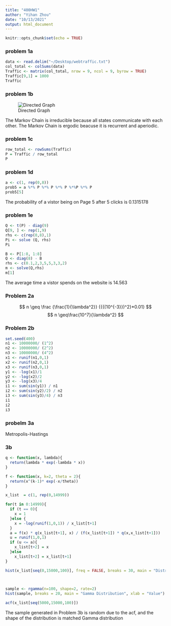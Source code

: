 ```yaml
---
title: "400HW1"
author: "Yihan Zhou"
date: "10/13/2021"
output: html_document
---
```


```r
knitr::opts_chunk$set(echo = TRUE)
```

### problem 1a
```r
data <- read.delim("~/Desktop/webtraffic.txt")
col_total <- colSums(data)
Traffic <- matrix(col_total, nrow = 9, ncol = 9, byrow = TRUE)
Traffic[9,1] = 1000
Traffic
```
### problem 1b


![Directed Graph](HW.jpg)



The Markov Chain is irreducible because all states communicate with each other.
The Markov Chain is ergodic beacuse it is recurrent and aperiodic.

### problem 1c
```r
row_total <- rowSums(Traffic)
P = Traffic / row_total
P
```
### problem 1d
```r
a <- c(1, rep(0,8))
prob5 = a %*% P %*% P %*% P %*%P %*% P
prob5[5]
```
The probability of a vistor being on Page 5 after 5 clicks is 0.1315178

### problem 1e
```r
Q <- t(P) - diag(9)
Q[9, ] <- rep(1,9)
rhs <- c(rep(0,8),1)
Pi <- solve (Q, rhs)
Pi
```
```r
B <- P[1:8, 1:8]
Q <- diag(8) - B
rhs <- c(0.1,2,3,5,5,3,3,2)
m <- solve(Q,rhs)
m[1]
```
The average time a vistor spends on the website is 14.563

### Problem 2a
$$
n \geq \frac {\frac{1}{\lambda^2}} {{{(10^{-3}})^2}*0.01}
$$
$$
n \geq\frac{10^7}{\lambda^2}
$$

### Problem 2b
```r
set.seed(400)
n1 <- 10000000/ (1^2)
n2 <- 10000000/ (2^2)
n3 <- 10000000/ (4^2)
x1 <- runif(n1,0,1)
x2 <- runif(n2,0,1)
x3 <- runif(n3,0,1)
y1 <- -log(x1)/1
y2 <- -log(x2)/2
y3 <- -log(x3)/4
i1 <- sum(sin(y1)) / n1
i2 <- sum(sin(y2)/2) / n2
i3 <- sum(sin(y3)/4) / n3
i1
i2
i3

```

### probelm 3a
Metropolis-Hastings

### 3b
```r
q <- function(x, lambda){
  return(lambda * exp(-lambda * x))
}

f <- function(x, k=2, theta = 2){
  return(x^(k-1)* exp(-x/theta))
}

x_list  = c(1, rep(0,14999))

for(t in 0:14999){
  if (t == 0){
    x = 1 
  }else {
    x = -log(runif(1,0,1)) / x_list[t+1]
  }
  a = f(x) * q(x_list[t+1], x) / (f(x_list[t+1]) * q(x,x_list[t+1]))
  u = runif(1,0,1)   
  if (u <= a){
    x_list[t+2] = x
  }else
    x_list[t+2] = x_list[t+1]
}

hist(x_list[seq(0,15000,100)], freq = FALSE, breaks = 30, main = "Distribution of sampling", xlab = "Sample Value", col = "RED")

  
```
```r
sample <- rgamma(n=100, shape=2, rate=2)
hist(sample, breaks = 20, main = "Gamma Distribution", xlab = "Value")
```

```r
acf(x_list[seq(5000,15000,100)])
```

The sample generated in Problem 3b is random due to the acf, and the shape of the distribution is matched Gamma distribution 


